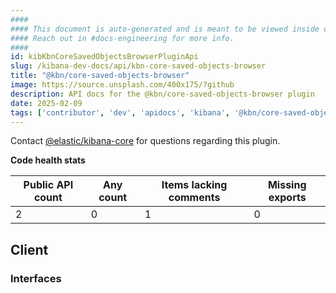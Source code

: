 ```yaml
---
####
#### This document is auto-generated and is meant to be viewed inside our experimental, new docs system.
#### Reach out in #docs-engineering for more info.
####
id: kibKbnCoreSavedObjectsBrowserPluginApi
slug: /kibana-dev-docs/api/kbn-core-saved-objects-browser
title: "@kbn/core-saved-objects-browser"
image: https://source.unsplash.com/400x175/?github
description: API docs for the @kbn/core-saved-objects-browser plugin
date: 2025-02-09
tags: ['contributor', 'dev', 'apidocs', 'kibana', '@kbn/core-saved-objects-browser']
---
```




Contact [@elastic/kibana-core](https://github.com/orgs/elastic/teams/kibana-core) for questions regarding this plugin.

**Code health stats**

| Public API count  | Any count | Items lacking comments | Missing exports |
|-------------------|-----------|------------------------|-----------------|
| 2 | 0 | 1 | 0 |

## Client

### Interfaces
<DocDefinitionList data={kbnCoreSavedObjectsBrowserObj.client.interfaces}/>

